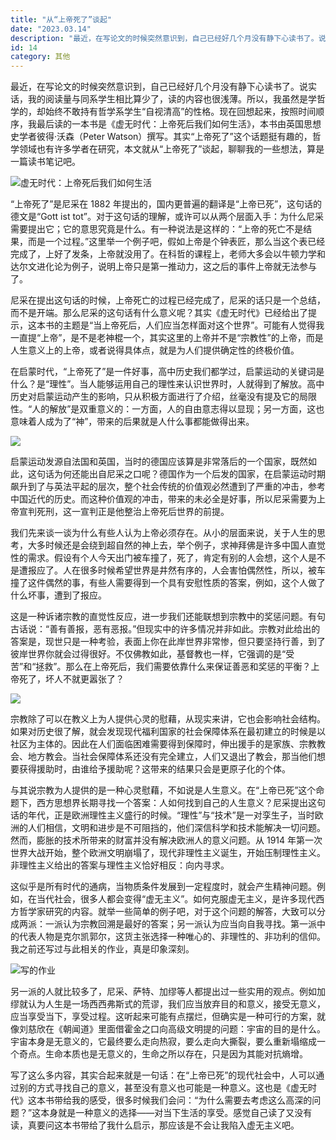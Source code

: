 ```yaml
---
title: "从“上帝死了”谈起"
date: "2023.03.14"
description: "最近，在写论文的时候突然意识到，自己已经好几个月没有静下心读书了。说实话，我的阅读量与同系学生相比算少了，读的内容也很浅薄。所以，我虽然是学哲学的，却始终不敢持有哲学系学生“自视清高”的性格。现在回想起来，按照时间顺序......"
id: 14
category: 其他
---
```


最近，在写论文的时候突然意识到，自己已经好几个月没有静下心读书了。说实话，我的阅读量与同系学生相比算少了，读的内容也很浅薄。所以，我虽然是学哲学的，却始终不敢持有哲学系学生“自视清高”的性格。现在回想起来，按照时间顺序，我最后读的一本书是《虚无时代：上帝死后我们如何生活》，本书由英国思想史学者彼得·沃森（Peter Watson）撰写。其实“上帝死了”这个话题挺有趣的，哲学领域也有许多学者在研究，本文就从“上帝死了”谈起，聊聊我的一些想法，算是一篇读书笔记吧。

![虚无时代：上帝死后我们如何生活](https://article.biliimg.com/bfs/article/2db378d54a1319aa9f99db9f8c78fad6b8c3573e.jpg)

“上帝死了”是尼采在 1882 年提出的，国内更普遍的翻译是“上帝已死”，这句话的德文是“Gott ist tot”。对于这句话的理解，或许可以从两个层面入手：为什么尼采需要提出它；它的意思究竟是什么。有一种说法是这样的：“上帝的死亡不是结果，而是一个过程。”这里举一个例子吧，假如上帝是个钟表匠，那么当这个表已经完成了，上好了发条，上帝就没用了。在科哲的课程上，老师大多会以牛顿力学和达尔文进化论为例子，说明上帝只是第一推动力，这之后的事件上帝就无法参与了。

尼采在提出这句话的时候，上帝死亡的过程已经完成了，尼采的话只是一个总结，而不是开端。那么尼采的这句话有什么意义呢？其实《虚无时代》已经给出了提示，这本书的主题是“当上帝死后，人们应当怎样面对这个世界”。可能有人觉得我一直提“上帝”，是不是老神棍一个，其实这里的上帝并不是“宗教性”的上帝，而是人生意义上的上帝，或者说得具体点，就是为人们提供确定性的终极价值。

在启蒙时代，“上帝死了”是一件好事，高中历史我们都学过，启蒙运动的关键词是什么？是“理性”。当人能够运用自己的理性来认识世界时，人就得到了解放。高中历史对启蒙运动产生的影响，只从积极方面进行了介绍，丝毫没有提及它的局限性。“人的解放”是双重意义的：一方面，人的自由意志得以显现；另一方面，这也意味着人成为了“神”，带来的后果就是人什么事都能做得出来。

![](https://article.biliimg.com/bfs/article/fb19a243a5b6da30940b8ea53a0e36001cf08e06.jpg)

启蒙运动发源自法国和英国，当时的德国应该算是非常落后的一个国家，既然如此，这句话为何还能出自尼采之口呢？德国作为一个后发的国家，在启蒙运动时期飙升到了与英法平起的层次，整个社会传统的价值观必然遭到了严重的冲击，参考中国近代的历史。而这种价值观的冲击，带来的未必全是好事，所以尼采需要为上帝宣判死刑，这一宣判正是他整治上帝死后世界的前提。

我们先来谈一谈为什么有些人认为上帝必须存在。从小的层面来说，关于人生的思考，大多时候还是会绕到超自然的神上去，举个例子，求神拜佛是许多中国人直觉性的需求。假设有个人今天出门被车撞了，死了，肯定有别的人会想，这个人是不是遭报应了。人在很多时候希望世界是井然有序的，人会害怕偶然性，所以，被车撞了这件偶然的事，有些人需要得到一个具有安慰性质的答案，例如，这个人做了什么坏事，遭到了报应。

这是一种诉诸宗教的直觉性反应，进一步我们还能联想到宗教中的奖惩问题。有句古话说：“善有善报，恶有恶报。”但现实中的许多情况并非如此。宗教对此给出的答案是，现世只是一种考验，表面上你在此岸世界非常惨，但只要坚持行善，到了彼岸世界你就会过得很好。不仅佛教如此，基督教也一样，它强调的是“受苦”和“拯救”。那么在上帝死后，我们需要依靠什么来保证善恶和奖惩的平衡？上帝死了，坏人不就更嚣张了？

![](https://article.biliimg.com/bfs/article/a491a7ece453afbb4ba76e9a19e35b816ca4f9e1.jpg)

宗教除了可以在教义上为人提供心灵的慰藉，从现实来讲，它也会影响社会结构。如果对历史很了解，就会发现现代福利国家的社会保障体系在最初建立的时候是以社区为主体的。因此在人们面临困难需要得到保障时，伸出援手的是家族、宗教教会、地方教会。当社会保障体系还没有完全建立，人们又退出了教会，那当他们想要获得援助时，由谁给予援助呢？这带来的结果只会是更原子化的个体。

与其说宗教为人提供的是一种心灵慰藉，不如说是人生意义。在“上帝已死”这个命题下，西方思想界长期寻找一个答案：人如何找到自己的人生意义？尼采提出这句话的年代，正是欧洲理性主义盛行的时候。“理性”与“技术”是一对孪生子，当时欧洲的人们相信，文明和进步是不可阻挡的，他们深信科学和技术能解决一切问题。然而，膨胀的技术所带来的财富并没有解决欧洲人的意义问题。从 1914 年第一次世界大战开始，整个欧洲文明崩塌了，现代非理性主义诞生，开始压制理性主义。非理性主义给出的答案与理性主义恰好相反：向内寻求。

这似乎是所有时代的通病，当物质条件发展到一定程度时，就会产生精神问题。例如，在当代社会，很多人都会变得“虚无主义”。如何克服虚无主义，是许多现代西方哲学家研究的内容。就举一些简单的例子吧，对于这个问题的解答，大致可以分成两派：一派认为宗教回溯是最好的答案；另一派认为应当向自我寻找。第一派中的代表人物是克尔凯郭尔，这货主张选择一种唯心的、非理性的、非功利的信仰。我之前还写过与此相关的作业，真是印象深刻。

![写的作业](https://article.biliimg.com/bfs/article/73b412ec034d7ceb78b959619ae9a8dfb6e7fcef.png)

另一派的人就比较多了，尼采、萨特、加缪等人都提出过一些实用的观点。例如加缪就认为人生是一场西西弗斯式的荒谬，我们应当放弃目的和意义，接受无意义，应当享受当下，享受过程。这听起来可能有点摆烂，但确实是一种可行的方案，就像刘慈欣在《朝闻道》里面借霍金之口向高级文明提的问题：宇宙的目的是什么。宇宙本身是无意义的，它最终要么走向热寂，要么走向大撕裂，要么重新塌缩成一个奇点。生命本质也是无意义的，生命之所以存在，只是因为其能对抗熵增。

写了这么多内容，其实合起来就是一句话：在“上帝已死”的现代社会中，人可以通过别的方式寻找自己的意义，甚至没有意义也可能是一种意义。这也是《虚无时代》这本书带给我的感受，很多时候我们会问：“为什么需要去考虑这么高深的问题？”这本身就是一种意义的选择——对当下生活的享受。感觉自己读了又没有读，真要问这本书带给了我什么启示，那应该是不会让我陷入虚无主义吧。
